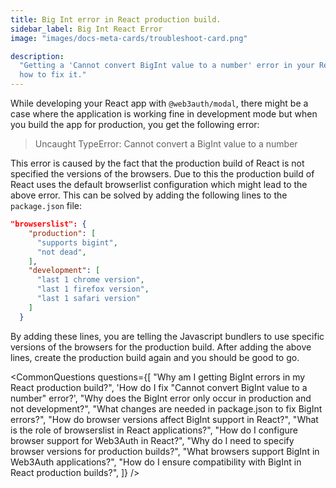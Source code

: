 ```yaml
---
title: Big Int error in React production build.
sidebar_label: Big Int React Error
image: "images/docs-meta-cards/troubleshoot-card.png"

description:
  "Getting a 'Cannot convert BigInt value to a number' error in your React production build? Here's
  how to fix it."
---
```



While developing your React app with `@web3auth/modal`, there might be a case where the application
is working fine in development mode but when you build the app for production, you get the following
error:

> Uncaught TypeError: Cannot convert a BigInt value to a number

This error is caused by the fact that the production build of React is not specified the versions of
the browsers. Due to this the production build of React uses the default browserlist configuration
which might lead to the above error. This can be solved by adding the following lines to the
`package.json` file:

```json title="package.json"
"browserslist": {
    "production": [
      "supports bigint",
      "not dead",
    ],
    "development": [
      "last 1 chrome version",
      "last 1 firefox version",
      "last 1 safari version"
    ]
  }
```

By adding these lines, you are telling the Javascript bundlers to use specific versions of the
browsers for the production build. After adding the above lines, create the production build again
and you should be good to go.

<CommonQuestions
  questions={[
    "Why am I getting BigInt errors in my React production build?",
    'How do I fix "Cannot convert BigInt value to a number" error?',
    "Why does the BigInt error only occur in production and not development?",
    "What changes are needed in package.json to fix BigInt errors?",
    "How do browser versions affect BigInt support in React?",
    "What is the role of browserslist in React applications?",
    "How do I configure browser support for Web3Auth in React?",
    "Why do I need to specify browser versions for production builds?",
    "What browsers support BigInt in Web3Auth applications?",
    "How do I ensure compatibility with BigInt in React production builds?",
  ]}
/>

